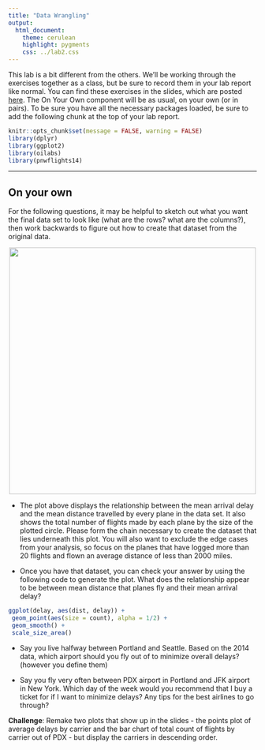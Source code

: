 ```yaml
---
title: "Data Wrangling"
output:
  html_document:
    theme: cerulean
    highlight: pygments
    css: ../lab2.css
---
```


<div id="boxedtext">
This lab is a bit different from the others. We'll be working through the exercises
together as a class, but be sure to record them in your lab report like normal. 
You can find these exercises in the slides, which are posted [here](data-wrangling.html). 
The On Your Own component will be as usual, on your own (or in pairs). To be sure you
have all the necessary packages loaded, be sure to add the following chunk at the top
of your lab report.
</div> 

```r
knitr::opts_chunk$set(message = FALSE, warning = FALSE)
library(dplyr)
library(ggplot2)
library(oilabs)
library(pnwflights14)
```

* * *

<div class="oyo">

## On your own

For the following questions, it may be helpful to sketch out what you want the
final data set to look like (what are the rows? what are the columns?), then
work backwards to figure out how to create that dataset from the original data.

<center>
<img src="ggplot.png" width = 500>
</center>

- The plot above displays the relationship between the mean arrival delay and the mean distance travelled by every plane in the data set. It also shows the total
number of flights made by each plane by the size of the plotted circle. Please
form the chain necessary to create the dataset that lies underneath this plot. 
You will also want to exclude the edge cases from your analysis, so focus on the
planes that have logged more than 20 flights and flown an average distance of 
less than 2000 miles.

- Once you have that dataset, you can check your answer by using the following 
code to generate the plot. What does the relationship appear to be between mean distance that planes fly and their mean arrival delay?

```r
ggplot(delay, aes(dist, delay)) +
 geom_point(aes(size = count), alpha = 1/2) +
 geom_smooth() +
 scale_size_area()
```

- Say you live halfway between Portland and Seattle. Based on the 2014 data,
which airport should you fly out of to minimize overall delays? (however you
define them)

- Say you fly very often between PDX airport in Portland and JFK airport in 
New York. Which day of the week would you recommend that I buy a ticket for if I
want to minimize delays? Any tips for the best airlines to go through?

</div>

**Challenge**: Remake two plots that show up in the slides - the points plot of average
delays by carrier and the bar chart of total count of flights by carrier out of PDX - 
but display the carriers in descending order.

